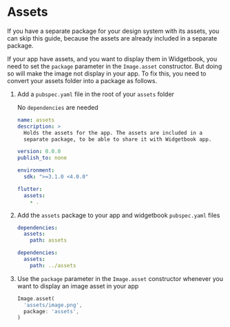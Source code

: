 # Assets

<Info>
  If you have a separate package for your design system with its assets, you can
  skip this guide, because the assets are already included in a separate
  package.
</Info>

If your app have assets, and you want to display them in Widgetbook, you need to set the `package` parameter in the `Image.asset` constructor.
But doing so will make the image not display in your app. To fix this, you need to convert your assets folder into a package as follows.

1. Add a `pubspec.yaml` file in the root of your `assets` folder

   <Info> No `dependencies` are needed</Info>

   ```yaml
   name: assets
   description: >
     Holds the assets for the app. The assets are included in a
     separate package, to be able to share it with Widgetbook app.

   version: 0.0.0
   publish_to: none

   environment:
     sdk: ">=3.1.0 <4.0.0"

   flutter:
     assets:
       - .
   ```

1. Add the `assets` package to your app and widgetbook `pubspec.yaml` files

   ```yaml title="pubspec.yaml"
   dependencies:
     assets:
       path: assets
   ```

   ```yaml title="widgetbook/pubspec.yaml"
   dependencies:
     assets:
       path: ../assets
   ```

1. Use the `package` parameter in the `Image.asset` constructor whenever you want to display an image asset in your app

   ```dart
   Image.asset(
     'assets/image.png',
     package: 'assets',
   )
   ```
